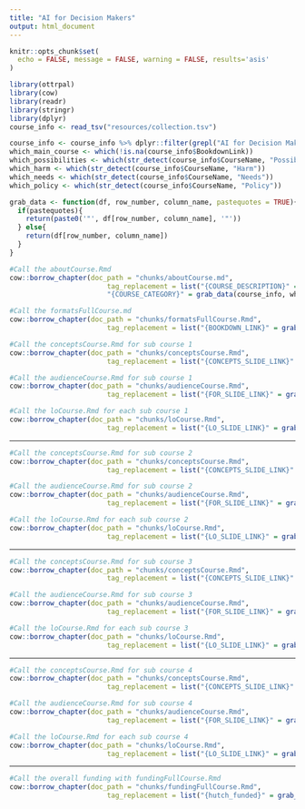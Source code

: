 ```yaml
---
title: "AI for Decision Makers"
output: html_document
---
```


```r
knitr::opts_chunk$set(
  echo = FALSE, message = FALSE, warning = FALSE, results='asis'
)
```

```r
library(ottrpal)
library(cow)
library(readr)
library(stringr)
library(dplyr)
course_info <- read_tsv("resources/collection.tsv")
```

```r
course_info <- course_info %>% dplyr::filter(grepl("AI for Decision Makers", CourseName))
which_main_course <- which(!is.na(course_info$BookdownLink))
which_possibilities <- which(str_detect(course_info$CourseName, "Possibilities"))
which_harm <- which(str_detect(course_info$CourseName, "Harm"))
which_needs <- which(str_detect(course_info$CourseName, "Needs"))
which_policy <- which(str_detect(course_info$CourseName, "Policy"))
```

```r
grab_data <- function(df, row_number, column_name, pastequotes = TRUE){
  if(pastequotes){
    return(paste0('"', df[row_number, column_name], '"'))
  } else{
    return(df[row_number, column_name])
  }
}
```

```r
#Call the aboutCourse.Rmd
cow::borrow_chapter(doc_path = "chunks/aboutCourse.md",
                        tag_replacement = list("{COURSE_DESCRIPTION}" = grab_data(course_info, which_main_course, "description", pastequotes = FALSE),
                        "{COURSE_CATEGORY}" = grab_data(course_info, which_main_course, "Category", pastequotes = FALSE)))
```

```r
#Call the formatsFullCourse.md
cow::borrow_chapter(doc_path = "chunks/formatsFullCourse.Rmd",
                        tag_replacement = list("{BOOKDOWN_LINK}" = grab_data(course_info, which_main_course, "BookdownLink", pastequotes = FALSE), "{GITHUB_LINK}" = grab_data(course_info, which_main_course, "GithubLink", pastequotes = FALSE), "{COURSERA_LINK}" = grab_data(course_info, which_main_course, "CourseraLink"), "{LEANPUB_LINK}" = grab_data(course_info, which_main_course, "LeanpubLink")))
```

```r
#Call the conceptsCourse.Rmd for sub course 1
cow::borrow_chapter(doc_path = "chunks/conceptsCourse.Rmd",    
                        tag_replacement = list("{CONCEPTS_SLIDE_LINK}" = grab_data(course_info, which_possibilities, "concepts_slide")))
```

```r
#Call the audienceCourse.Rmd for sub course 1
cow::borrow_chapter(doc_path = "chunks/audienceCourse.Rmd",
                        tag_replacement = list("{FOR_SLIDE_LINK}" = grab_data(course_info, which_possibilities, "for_slide"), "{COURSE_AUDIENCE}" = grab_data(course_info, which_possibilities, "BroadAudience")))
```

```r
#Call the loCourse.Rmd for each sub course 1
cow::borrow_chapter(doc_path = "chunks/loCourse.Rmd",
                        tag_replacement = list("{LO_SLIDE_LINK}" = grab_data(course_info, which_possibilities, "lo_slide")))
```

<hr>

```r
#Call the conceptsCourse.Rmd for sub course 2
cow::borrow_chapter(doc_path = "chunks/conceptsCourse.Rmd",    
                        tag_replacement = list("{CONCEPTS_SLIDE_LINK}" = grab_data(course_info, which_harm, "concepts_slide")))
```

```r
#Call the audienceCourse.Rmd for sub course 2
cow::borrow_chapter(doc_path = "chunks/audienceCourse.Rmd",
                        tag_replacement = list("{FOR_SLIDE_LINK}" = grab_data(course_info, which_harm, "for_slide"), "{COURSE_AUDIENCE}" = grab_data(course_info, which_harm, "BroadAudience")))
```

```r
#Call the loCourse.Rmd for each sub course 2
cow::borrow_chapter(doc_path = "chunks/loCourse.Rmd",
                        tag_replacement = list("{LO_SLIDE_LINK}" = grab_data(course_info, which_harm, "lo_slide")))
```

<hr>

```r
#Call the conceptsCourse.Rmd for sub course 3
cow::borrow_chapter(doc_path = "chunks/conceptsCourse.Rmd",    
                        tag_replacement = list("{CONCEPTS_SLIDE_LINK}" = grab_data(course_info, which_needs, "concepts_slide")))
```

```r
#Call the audienceCourse.Rmd for sub course 3
cow::borrow_chapter(doc_path = "chunks/audienceCourse.Rmd",
                        tag_replacement = list("{FOR_SLIDE_LINK}" = grab_data(course_info, which_needs, "for_slide"), "{COURSE_AUDIENCE}" = grab_data(course_info, which_needs, "BroadAudience")))
```

```r
#Call the loCourse.Rmd for each sub course 3
cow::borrow_chapter(doc_path = "chunks/loCourse.Rmd",
                        tag_replacement = list("{LO_SLIDE_LINK}" = grab_data(course_info, which_needs, "lo_slide")))
```
<hr>

```r
#Call the conceptsCourse.Rmd for sub course 4
cow::borrow_chapter(doc_path = "chunks/conceptsCourse.Rmd",    
                        tag_replacement = list("{CONCEPTS_SLIDE_LINK}" = grab_data(course_info, which_policy, "concepts_slide")))
```

```r
#Call the audienceCourse.Rmd for sub course 4
cow::borrow_chapter(doc_path = "chunks/audienceCourse.Rmd",
                        tag_replacement = list("{FOR_SLIDE_LINK}" = grab_data(course_info, which_policy, "for_slide"), "{COURSE_AUDIENCE}" = grab_data(course_info, which_policy, "BroadAudience")))
```

```r
#Call the loCourse.Rmd for each sub course 4
cow::borrow_chapter(doc_path = "chunks/loCourse.Rmd",
                        tag_replacement = list("{LO_SLIDE_LINK}" = grab_data(course_info, which_policy, "lo_slide")))
```

<hr>

```r
#Call the overall funding with fundingFullCourse.Rmd
cow::borrow_chapter(doc_path = "chunks/fundingFullCourse.Rmd",
                        tag_replacement = list("{hutch_funded}" = grab_data(course_info, which_main_course, "hutch_funding", pastequotes = FALSE)))
```
